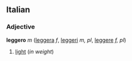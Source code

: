 ==Italian==
===Adjective===
'''leggero''' ''m'' ([[leggera]] ''f'', [[leggeri]] ''m, pl'', [[leggere]] ''f, pl'')

#[[light]] (''in weight'')